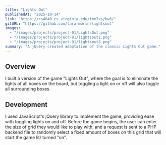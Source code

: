 ```yaml
---
title: "Lights Out"
publishedAt: "2025-10-14"
link: "https://cs4640.cs.virginia.edu/tmn7vs/hw8/"
gitURL: "https://github.com/tara-morin/lightsout"
images:
  - "/images/projects/project-01/LightsOut.png"
  - "/images/projects/project-01/lightsout2.png"
  - "/images/projects/project-01/lightsout3.png"
summary: "A jQuery created adaptation of the classic Lights Out game."
---
```

## Overview
I built a version of the game "Lights Out", where the goal is to eliminate the lights of all boxes on the board, but toggling a light on or off will also toggle all surrounding boxes.
## Development
I used JavaScript's jQuery library to implement the game, providing ease with toggling lights on and off. Before the game begins, the user can enter the size of grid they would like to play with, and a request is sent to a PHP backend file to randomly select a fixed amount of boxes on this grid that will start the game lit/ turned "on".